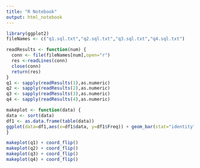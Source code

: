 ```yaml
---
title: "R Notebook"
output: html_notebook
---
```


```r
library(ggplot2)
fileNames <- c("q1.sql.txt","q2.sql.txt","q3.sql.txt","q4.sql.txt")

readResults <- function(num) {
  conn <- file(fileNames[num],open="r")
  res <-readLines(conn)
  close(conn)
  return(res)
}
q1 <- sapply(readResults(1),as.numeric)
q2 <- sapply(readResults(2),as.numeric)
q3 <- sapply(readResults(3),as.numeric)
q4 <- sapply(readResults(4),as.numeric)
```


```r
makeplot <- function(data) {
data <- sort(data)
df1 <- as.data.frame(table(data))
ggplot(data=df1,aes(x=df1$data, y=df1$Freq)) + geom_bar(stat="identity") + geom_text(aes(label=df1$Freq), vjust=-0.3, size=3.5) + labs(x = "Cost", y="Count")
}

makeplot(q1) + coord_flip()
makeplot(q2) + coord_flip()
makeplot(q3) + coord_flip()
makeplot(q4) + coord_flip()
```